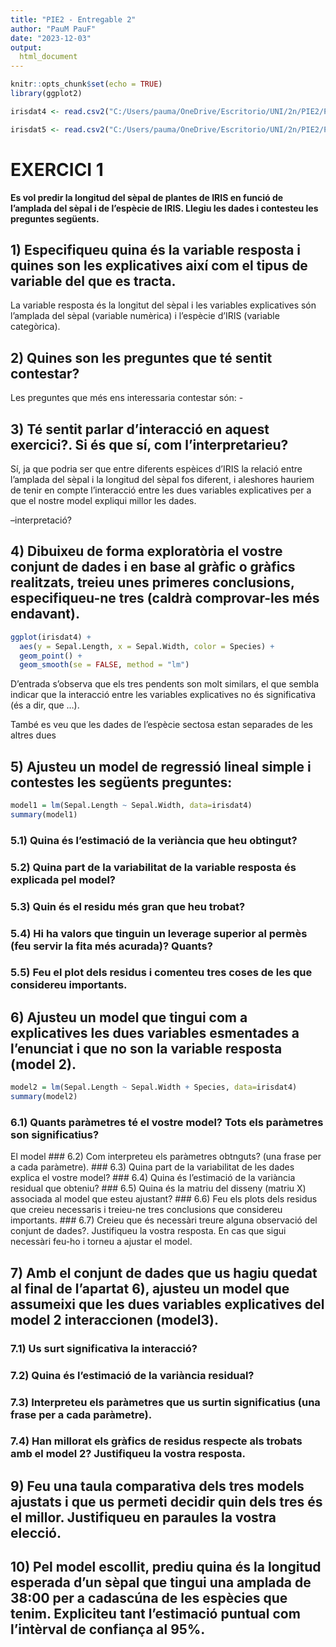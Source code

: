 ```yaml
---
title: "PIE2 - Entregable 2"
author: "PauM PauF"
date: "2023-12-03"
output: 
  html_document
---
```


```r
knitr::opts_chunk$set(echo = TRUE)
library(ggplot2)

irisdat4 <- read.csv2("C:/Users/pauma/OneDrive/Escritorio/UNI/2n/PIE2/PIE2Entr2/irisdat4.csv", stringsAsFactors=TRUE)

irisdat5 <- read.csv2("C:/Users/pauma/OneDrive/Escritorio/UNI/2n/PIE2/PIE2Entr2/irisdat5.csv", stringsAsFactors=TRUE)
```


# EXERCICI 1

**Es vol predir la longitud del sèpal de plantes de IRIS en funció de l’amplada del sèpal i de l’espècie
de IRIS. Llegiu les dades i contesteu les preguntes següents. **

## 1) Especifiqueu quina és la variable resposta i quines son les explicatives així com el tipus de variable del que es tracta.

La variable resposta és la longitut del sèpal i les variables explicatives són l'amplada del sèpal (variable numèrica) i l'espècie d'IRIS (variable categòrica).


## 2) Quines son les preguntes que té sentit contestar? 

Les preguntes que més ens interessaria contestar són:
  - 


## 3) Té sentit parlar d’interacció en aquest exercici?. Si és que sí, com l’interpretarieu?

Sí, ja que podria ser que entre diferents espèices d'IRIS la relació entre l'amplada del sèpal i la longitud del sèpal fos diferent, i aleshores hauriem de tenir en compte l'interacció entre les dues variables explicatives per a que el nostre model expliqui millor les dades.

--interpretació?


## 4) Dibuixeu de forma exploratòria el vostre conjunt de dades i en base al gràfic o gràfics realitzats, treieu unes primeres conclusions, especifiqueu-ne tres (caldrà comprovar-les més endavant).

```r
 
ggplot(irisdat4) + 
  aes(y = Sepal.Length, x = Sepal.Width, color = Species) + 
  geom_point() + 
  geom_smooth(se = FALSE, method = "lm")

```

D'entrada s'observa que els tres pendents son molt similars, el que sembla indicar que la interacció entre les variables explicatives no és significativa (és a dir, que ...).

També es veu que les dades de l'espècie sectosa estan separades de les altres dues



## 5) Ajusteu un model de regressió lineal simple i contestes les següents preguntes:

```r
model1 = lm(Sepal.Length ~ Sepal.Width, data=irisdat4)
summary(model1)
```

### 5.1) Quina és l'estimació de la veriància que heu obtingut?

### 5.2) Quina part de la variabilitat de la variable resposta és explicada pel model?

### 5.3) Quin és el residu més gran que heu trobat?

### 5.4) Hi ha valors que tinguin un leverage superior al permès (feu servir la fita més acurada)? Quants?


### 5.5) Feu el plot dels residus i comenteu tres coses de les que considereu importants.





## 6) Ajusteu un model que tingui com a explicatives les dues variables esmentades a l’enunciat i que no son la variable resposta (model 2).
```r
model2 = lm(Sepal.Length ~ Sepal.Width + Species, data=irisdat4)
summary(model2)
```

### 6.1) Quants paràmetres té el vostre model? Tots els paràmetres son significatius?
El model
### 6.2) Com interpreteu els paràmetres obtnguts? (una frase per a cada paràmetre).
### 6.3) Quina part de la variabilitat de les dades explica el vostre model?
### 6.4) Quina és l’estimació de la variància residual que obteniu?
### 6.5) Quina és la matriu del disseny (matriu X) associada al model que esteu ajustant?
### 6.6) Feu els plots dels residus que creieu necessaris i treieu-ne tres conclusions que considereu importants.
### 6.7) Creieu que és necessàri treure alguna observació del conjunt de dades?. Justifiqueu la vostra resposta. En cas que sigui necessàri feu-ho i torneu a ajustar el model.



## 7) Amb el conjunt de dades que us hagiu quedat al final de l’apartat 6), ajusteu un model que assumeixi que les dues variables explicatives del model 2 interaccionen (model3).
### 7.1) Us surt significativa la interacció?
### 7.2) Quina és l’estimació de la variància residual?
### 7.3) Interpreteu els paràmetres que us surtin significatius (una frase per a cada paràmetre).
### 7.4) Han millorat els gràfics de residus respecte als trobats amb el model 2? Justifiqueu la vostra resposta.
## 9) Feu una taula comparativa dels tres models ajustats i que us permeti decidir quin dels tres és el millor. Justifiqueu en paraules la vostra elecció.
## 10) Pel model escollit, prediu quina és la longitud esperada d’un sèpal que tingui una amplada de 38:00 per a cadascúna de les espècies que tenim. Expliciteu tant l’estimació puntual com l’intèrval de confiança al 95%.























